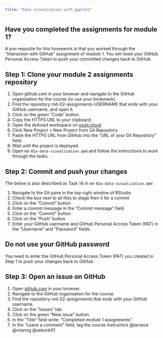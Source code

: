 ```yaml
---
title: "Data visualisation with ggplot2"
---
```


::: {.callout-important}
## Have you completed the assignments for module 1?
A pre-requisite for this homework is that you worked through the "Interaction with GitHub" assignment of module 1. You will need your GitHub Personal Access Token to push your committed changes back to GitHub. 
:::

## Step 1: Clone your module 2 assignments repository

1. Open github.com in your browser and navigate to the GitHub organisation for the course (or use your bookmark).
2. Find the repository md-02-assignments-USERNAME that ends with your GitHub username, and open it.
3. Click on the green "Code" button.
4. Copy the HTTPS URL to your clipboard.
5. Open the ds4owd workspace on [posit.cloud](https://posit.cloud/spaces/426916/content/all?sort=name_asc)
6. Click New Project > New Project from Git Repository
7. Paste the HTTPS URL from GitHub into the "URL of your Git Repository" field.
8. Wait until the project is deployed.
9. Open `md-02a-data-visualization.qmd` and follow the instructions to work through the tasks.

## Step 2: Commit and push your changes 

The below is also described as Task 14 in `md-02a-data-visualization.qmd`

1. Navigate to the Git pane in the top-right window of RStudio
2. Check the box next to all files to stage then it for a commit
3. Click on the "Commit" button
4. Enter a commit message in the "Commit message" field
5. Click on the "Commit" button
6. Click on the "Push" button
7. Enter your GitHub username and GitHub Personal Access Token (PAT) in the "Username" and "Password" fields

::: callout-important
## Do not use your GitHub password

You need to enter the GitHub Personal Access Token (PAT) you created in Step 1 to push your changes back to GitHub.
:::

## Step 3: Open an issue on GitHub

1. Open [github.com](https://github.com/) in your browser.
2. Navigate to the GitHub organisation for the course.
3. Find the repository md-02-assignments that ends with your GitHub username.
4. Click on the "Issues" tab.
5. Click on the green "New issue" button.
6. In the "Title" field write: "Completed module 1 assignments".
7. In the "Leave a comment" field, tag the course instructors @larnsce @mianzg @sskorik01


